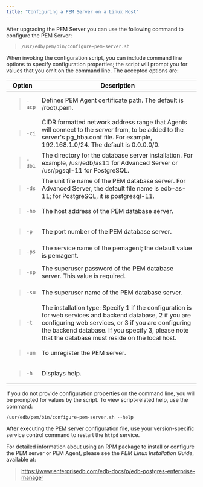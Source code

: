 ```yaml
---
title: "Configuring a PEM Server on a Linux Host"
---
```


<div id="configuring_the_pem_server_on_linux_platforms" class="registered_link"></div>


After upgrading the PEM Server you can use the following command to configure the PEM Server:

> ``` text
> /usr/edb/pem/bin/configure-pem-server.sh
> ```

When invoking the configuration script, you can include command line options to specify configuration properties; the script will prompt you for values that you omit on the command line. The accepted options are:

<table><colgroup><col style="width: 5%" /><col style="width: 94%" /></colgroup><thead><tr class="header"><th>Option</th><th>Description</th></tr></thead><tbody><tr class="odd"><td><blockquote><p><code>-acp</code></p></blockquote></td><td>Defines PEM Agent certificate path. The default is /root/.pem.</td></tr><tr class="even"><td><blockquote><p><code>-ci</code></p></blockquote></td><td>CIDR formatted network address range that Agents will connect to the server from, to be added to the server's pg_hba.conf file. For example, 192.168.1.0/24. The default is 0.0.0.0/0.</td></tr><tr class="odd"><td><blockquote><p><code>-dbi</code></p></blockquote></td><td>The directory for the database server installation. For example, /usr/edb/as11 for Advanced Server or /usr/pgsql-11 for PostgreSQL.</td></tr><tr class="even"><td><blockquote><p><code>-ds</code></p></blockquote></td><td>The unit file name of the PEM database server. For Advanced Server, the default file name is edb-as-11; for PostgreSQL, it is postgresql-11.</td></tr><tr class="odd"><td><blockquote><p><code>-ho</code></p></blockquote></td><td>The host address of the PEM database server.</td></tr><tr class="even"><td><blockquote><p><code>-p</code></p></blockquote></td><td>The port number of the PEM database server.</td></tr><tr class="odd"><td><blockquote><p><code>-ps</code></p></blockquote></td><td>The service name of the pemagent; the default value is pemagent.</td></tr><tr class="even"><td><blockquote><p><code>-sp</code></p></blockquote></td><td>The superuser password of the PEM database server. This value is required.</td></tr><tr class="odd"><td><blockquote><p><code>-su</code></p></blockquote></td><td>The superuser name of the PEM database server.</td></tr><tr class="even"><td><blockquote><p><code>-t</code></p></blockquote></td><td>The installation type: Specify 1 if the configuration is for web services and backend database, 2 if you are configuring web services, or 3 if you are configuring the backend database. If you specify 3, please note that the database must reside on the local host.</td></tr><tr class="odd"><td><blockquote><p><code>-un</code></p></blockquote></td><td>To unregister the PEM server.</td></tr><tr class="even"><td><blockquote><p><code>-h</code></p></blockquote></td><td>Displays help.</td></tr></tbody></table>

If you do not provide configuration properties on the command line, you will be prompted for values by the script. To view script-related help, use the command:

``` text
/usr/edb/pem/bin/configure-pem-server.sh --help
```

After executing the PEM server configuration file, use your version-specific service control command to restart the `httpd` service.

For detailed information about using an RPM package to install or configure the PEM server or PEM Agent, please see the *PEM Linux Installation Guide*, available at:

> <https://www.enterprisedb.com/edb-docs/p/edb-postgres-enterprise-manager>
